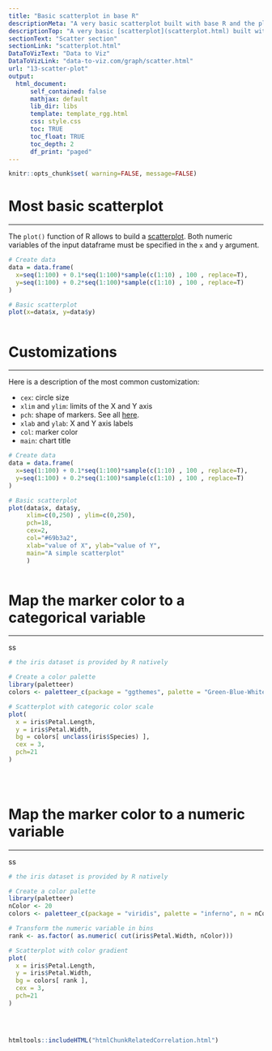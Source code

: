 ```yaml
---
title: "Basic scatterplot in base R"
descriptionMeta: "A very basic scatterplot built with base R and the plot() function. Explanation and code provided."
descriptionTop: "A very basic [scatterplot](scatterplot.html) built with base R and the `plot()` function. Explanation and code provided."
sectionText: "Scatter section"
sectionLink: "scatterplot.html"
DataToVizText: "Data to Viz"
DataToVizLink: "data-to-viz.com/graph/scatter.html"
url: "13-scatter-plot"
output:
  html_document:
      self_contained: false    
      mathjax: default
      lib_dir: libs
      template: template_rgg.html
      css: style.css
      toc: TRUE
      toc_float: TRUE
      toc_depth: 2
      df_print: "paged"
---
```



```r
knitr::opts_chunk$set( warning=FALSE, message=FALSE)
```

<div class="container">




# Most basic scatterplot
***

<div class = "row">

<div class = "col-md-6  col-sm-12 align-self-center">

The `plot()` function of R allows to build a [scatterplot](scatterplot.html). Both numeric variables of the input dataframe must be specified in the `x` and `y` argument.


</div>


<div class = "col-md-6  col-sm-12">

```r
# Create data
data = data.frame(
  x=seq(1:100) + 0.1*seq(1:100)*sample(c(1:10) , 100 , replace=T),
  y=seq(1:100) + 0.2*seq(1:100)*sample(c(1:10) , 100 , replace=T)
)

# Basic scatterplot
plot(x=data$x, y=data$y)
```
</div>
</div>



```r
```




# Customizations
***

<div class = "row">

<div class = "col-md-6  col-sm-12 align-self-center">

Here is a description of the most common customization:  

- `cex`: circle size
- `xlim` and `ylim`: limits of the X and Y axis
- `pch`: shape of markers. See all [here](6-graph-parameters-reminder.html).
- `xlab` and `ylab`: X and Y axis labels
- `col`: marker color
- `main`: chart title


</div>


<div class = "col-md-6  col-sm-12">

```r
# Create data
data = data.frame(
  x=seq(1:100) + 0.1*seq(1:100)*sample(c(1:10) , 100 , replace=T),
  y=seq(1:100) + 0.2*seq(1:100)*sample(c(1:10) , 100 , replace=T)
)

# Basic scatterplot
plot(data$x, data$y,
     xlim=c(0,250) , ylim=c(0,250), 
     pch=18, 
     cex=2, 
     col="#69b3a2",
     xlab="value of X", ylab="value of Y",
     main="A simple scatterplot"
     )
```
</div>
</div>



```r
```










# Map the marker color to a categorical variable
***

<div class = "row">

<div class = "col-md-6  col-sm-12 align-self-center">

ss

</div>


<div class = "col-md-6  col-sm-12">

```r
# the iris dataset is provided by R natively

# Create a color palette
library(paletteer)
colors <- paletteer_c(package = "ggthemes", palette = "Green-Blue-White", n = 3)

# Scatterplot with categoric color scale
plot(
  x = iris$Petal.Length, 
  y = iris$Petal.Width,
  bg = colors[ unclass(iris$Species) ],
  cex = 3,
  pch=21
)
     
    
```
</div>
</div>



```r
```










# Map the marker color to a numeric variable
***

<div class = "row">

<div class = "col-md-6  col-sm-12 align-self-center">

ss

</div>


<div class = "col-md-6  col-sm-12">

```r
# the iris dataset is provided by R natively

# Create a color palette
library(paletteer)
nColor <- 20
colors <- paletteer_c(package = "viridis", palette = "inferno", n = nColor)

# Transform the numeric variable in bins
rank <- as.factor( as.numeric( cut(iris$Petal.Width, nColor)))

# Scatterplot with color gradient
plot(
  x = iris$Petal.Length, 
  y = iris$Petal.Width,
  bg = colors[ rank ],
  cex = 3,
  pch=21
)
     
    
```
</div>
</div>



```r
```





<!-- Close container -->
</div>




```r
htmltools::includeHTML("htmlChunkRelatedCorrelation.html")
```
